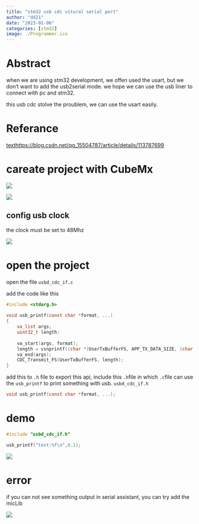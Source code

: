 ```yaml
---
title: "stm32 usb cdc vitural serial port"
author: "dd21"
date: "2023-01-06"
categories: [stm32]
image: ./Programmer.ico
---
```


# Abstract

when we are using stm32 development, we offen used the usart, but we don't want to add the usb2serial mode. we hope we can use the usb liner to connect with pc and stm32.

this usb cdc stolve the proublem, we can use the usart easily.

# Referance

[texthttps://blog.csdn.net/qq_15504787/article/details/113787699](https://https://blog.csdn.net/qq_15504787/article/details/113787699)

# careate project with CubeMx

![](https://raw.githubusercontent.com/fly-t/images/main/blog/index-2023-01-06-14-56-05.png)

![](https://raw.githubusercontent.com/fly-t/images/main/blog/index-2023-01-06-14-55-01.png)

## config usb clock

the clock must be set to 48Mhz

![](https://raw.githubusercontent.com/fly-t/images/main/blog/index-2023-01-06-14-56-49.png)

# open the project 

open the file `usbd_cdc_if.c`

add the code like this
``` c
#include <stdarg.h>
 
void usb_printf(const char *format, ...)
{
    va_list args;
    uint32_t length;
 
    va_start(args, format);
    length = vsnprintf((char *)UserTxBufferFS, APP_TX_DATA_SIZE, (char *)format, args);
    va_end(args);
    CDC_Transmit_FS(UserTxBufferFS, length);
}
```

add this to `.h` file to export this api, include this `.h`file in which `.c`file can use the `usb_printf` to print something with usb.
`usbd_cdc_if.h`
``` c
void usb_printf(const char *format, ...);
```

# demo

``` c
#include "usbd_cdc_if.h"

usb_printf("test:%f\n",0.1);
```

![](https://raw.githubusercontent.com/fly-t/images/main/blog/index-2023-01-06-15-08-36.png)


# error
if you can not see something output in serial assistant, you can try add the micLib

![](https://raw.githubusercontent.com/fly-t/images/main/blog/index-2023-01-06-15-08-02.png)